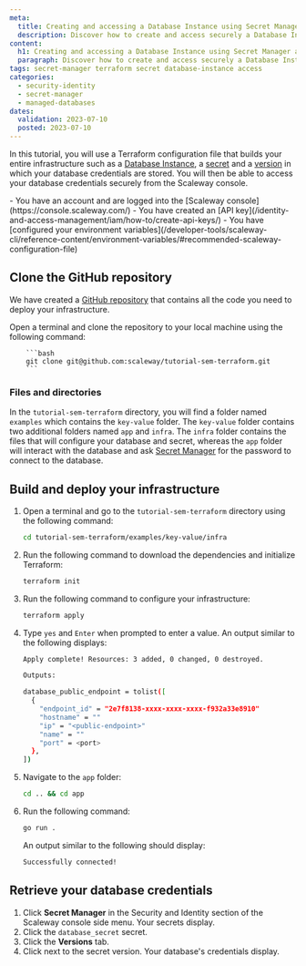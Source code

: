 ```yaml
---
meta:
  title: Creating and accessing a Database Instance using Secret Manager and Terraform
  description: Discover how to create and access securely a Database Instance using Secret Manager and Terraform
content:
  h1: Creating and accessing a Database Instance using Secret Manager and Terraform
  paragraph: Discover how to create and access securely a Database Instance using Secret Manager and Terraform
tags: secret-manager terraform secret database-instance access
categories:
  - security-identity
  - secret-manager
  - managed-databases
dates:
  validation: 2023-07-10
  posted: 2023-07-10
---
```


In this tutorial, you will use a Terraform configuration file that builds your entire infrastructure such as a [Database Instance](/managed-databases/postgresql-and-mysql/concepts/#database-instance), a [secret](/identity-and-access-management/secret-manager/concepts/#secret) and a [version](/identity-and-access-management/secret-manager/concepts/#version) in which your database credentials are stored. You will then be able to access your database credentials securely from the Scaleway console.

<Macro id="iam-requirements" />

<Message type="requirement">
 - You have an account and are logged into the [Scaleway console](https://console.scaleway.com/)
 - You have created an [API key](/identity-and-access-management/iam/how-to/create-api-keys/)
 - You have [configured your environment variables](/developer-tools/scaleway-cli/reference-content/environment-variables/#recommended-scaleway-configuration-file)
</Message>

## Clone the GitHub repository

We have created a [GitHub repository](https://github.com/scaleway/tutorial-sem-terraform) that contains all the code you need to deploy your infrastructure.

Open a terminal and clone the repository to your local machine using the following command:

        ```bash
        git clone git@github.com:scaleway/tutorial-sem-terraform.git
        ```

### Files and directories

In the `tutorial-sem-terraform` directory, you will find a folder named `examples` which contains the `key-value` folder. The `key-value` folder contains two additional folders named `app` and `infra`. The `infra` folder contains the files that will configure your database and secret, whereas the `app` folder will interact with the database and ask [Secret Manager](/identity-and-access-management/secret-manager/concepts/#secret-manager) for the password to connect to the database.

## Build and deploy your infrastructure

1. Open a terminal and go to the `tutorial-sem-terraform` directory using the following command:
    ```bash
    cd tutorial-sem-terraform/examples/key-value/infra
    ```
2. Run the following command to download the dependencies and initialize Terraform:
    ```bash
    terraform init
    ```
3. Run the following command to configure your infrastructure:
    ```bash
    terraform apply
    ```
4. Type `yes` and `Enter` when prompted to enter a value. An output similar to the following displays:
    ```bash
    Apply complete! Resources: 3 added, 0 changed, 0 destroyed.

    Outputs:

    database_public_endpoint = tolist([
      {
        "endpoint_id" = "2e7f8138-xxxx-xxxx-xxxx-f932a33e8910"
        "hostname" = ""
        "ip" = "<public-endpoint>"
        "name" = ""
        "port" = <port>
      },
    ])
    ```
5. Navigate to the `app` folder:
    ```bash
    cd .. && cd app
    ```
6. Run the following command:
    ```bash
    go run .
    ```
    An output similar to the following should display:
    ```bash
    Successfully connected!
    ```

## Retrieve your database credentials

1. Click **Secret Manager** in the Security and Identity section of the Scaleway console side menu. Your secrets display.
2. Click the `database_secret` secret.
    <Lightbox src="scaleway-database-secret.webp" alt=""/>
3. Click the **Versions** tab.
4. Click <Icon name="seeMore" /> next to the secret version. Your database's credentials display.

